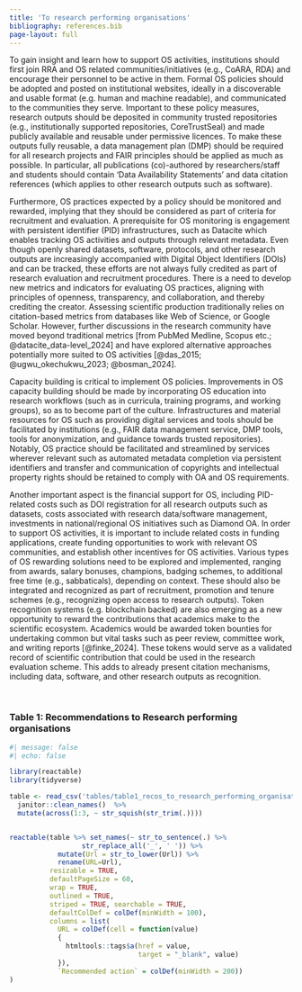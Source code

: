 ```yaml
---
title: 'To research performing organisations'
bibliography: references.bib
page-layout: full
---
```


To gain insight and learn how to support OS activities, institutions should first join RRA and OS related communities/initiatives (e.g., CoARA, RDA) and encourage their personnel to be active in them. Formal OS policies should be adopted and posted on institutional websites, ideally in a discoverable and usable format (e.g. human and machine readable), and communicated to the communities they serve. Important to these policy measures, research outputs should be deposited in community trusted repositories (e.g., institutionally supported repositories, CoreTrustSeal) and made publicly available and reusable under permissive licences. To make these outputs fully reusable, a data management plan (DMP) should be required for all research projects and FAIR principles should be applied as much as possible. In particular, all publications (co)-authored by researchers/staff and students should contain 'Data Availability Statements' and data citation references (which applies to other research outputs such as software). 

Furthermore, OS practices expected by a policy should be monitored and rewarded, implying that they should be considered as part of criteria for recruitment and evaluation. A prerequisite for OS monitoring is engagement with persistent identifier (PID) infrastructures, such as Datacite which enables tracking OS activities and outputs through relevant metadata. Even though openly shared datasets, software, protocols, and other research outputs are increasingly accompanied with Digital Object Identifiers (DOIs) and can be tracked, these efforts are not always fully credited as part of research evaluation and recruitment procedures. There is a need to develop new metrics and indicators for evaluating OS practices, aligning with principles of openness, transparency, and collaboration, and thereby crediting the creator. Assessing scientific production traditionally relies on citation-based metrics from databases like Web of Science, or Google Scholar. However, further discussions in the research community have moved beyond traditional metrics [from PubMed Medline, Scopus etc.; @datacite_data-level_2024] and have explored alternative approaches potentially more suited to OS activities [@das_2015; @ugwu_okechukwu_2023; @bosman_2024].

Capacity building is critical to implement OS policies. Improvements in OS capacity building should be made by incorporating OS education into research workflows (such as in curricula, training programs, and working groups), so as to become part of the culture. Infrastructures and material resources for OS such as providing digital services and tools should be facilitated by institutions (e.g., FAIR data management service, DMP tools, tools for anonymization, and guidance towards trusted repositories). Notably, OS practice should be facilitated and streamlined by services wherever relevant such as automated metadata completion via persistent identifiers and transfer and communication of copyrights and intellectual property rights should be retained to comply with OA and OS requirements.

Another important aspect is the financial support for OS, including PID-related costs such as DOI registration for all research outputs such as datasets, costs associated with research data/software management, investments in national/regional OS initiatives such as Diamond OA. In order to support OS activities, it is important to include related costs in funding applications, create funding opportunities to work with relevant OS communities, and establish other incentives for OS activities. Various types of OS rewarding solutions need to be explored and implemented, ranging from awards, salary bonuses, champions, badging schemes, to additional free time (e.g., sabbaticals), depending on context. These should also be integrated and recognized as part of recruitment, promotion and tenure schemes (e.g., recognizing open access to research outputs). Token recognition systems (e.g. blockchain backed) are also emerging as a new opportunity to reward the contributions that academics make to the scientific ecosystem. Academics would be awarded token bounties for undertaking common but vital tasks such as peer review, committee work, and writing reports [@finke_2024]. These tokens would serve as a validated record of scientific contribution that could be used in the research evaluation scheme. This adds to already present citation mechanisms, including data, software, and other research outputs as recognition. 

<br>

### Table 1: Recommendations to Research performing organisations

```r
#| message: false
#| echo: false

library(reactable)
library(tidyverse)

table <- read_csv('tables/table1_recos_to_research_performing_organisations.csv') %>% 
  janitor::clean_names()  %>%
  mutate(across(1:3, ~ str_squish(str_trim(.))))


reactable(table %>% set_names(~ str_to_sentence(.) %>%
                  str_replace_all('_', ' ')) %>% 
            mutate(Url = str_to_lower(Url)) %>% 
            rename(URL=Url), 
          resizable = TRUE,
          defaultPageSize = 60,
          wrap = TRUE,
          outlined = TRUE,
          striped = TRUE, searchable = TRUE,
          defaultColDef = colDef(minWidth = 100),
          columns = list(
            URL = colDef(cell = function(value) 
            { 
              htmltools::tags$a(href = value,
                                target = "_blank", value)
            }),
            `Recommended action` = colDef(minWidth = 200))
)
```

